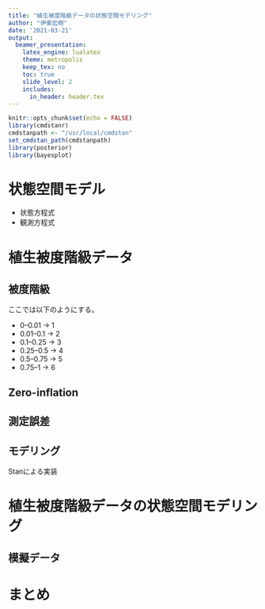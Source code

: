 ```yaml
---
title: "植生被度階級データの状態空間モデリング"
author: "伊東宏樹"
date: '2021-03-21'
output:
  beamer_presentation:
    latex_engine: lualatex
    theme: metropolis
    keep_tex: no
    toc: true
    slide_level: 2
    includes:
      in_header: header.tex
---
```


```r
knitr::opts_chunk$set(echo = FALSE)
library(cmdstanr)
cmdstanpath <- "/usr/local/cmdstan"
set_cmdstan_path(cmdstanpath)
library(posterior)
library(bayesplot)
```

# 状態空間モデル

- 状態方程式
- 観測方程式



# 植生被度階級データ

## 被度階級

ここでは以下のようにする。

- 0--0.01 -> 1
- 0.01--0.1 -> 2
- 0.1--0.25 -> 3
- 0.25--0.5 -> 4
- 0.5--0.75 -> 5
- 0.75--1 -> 6

## Zero-inflation


## 測定誤差



## モデリング

Stanによる実装

# 植生被度階級データの状態空間モデリング

## 模擬データ

# まとめ






